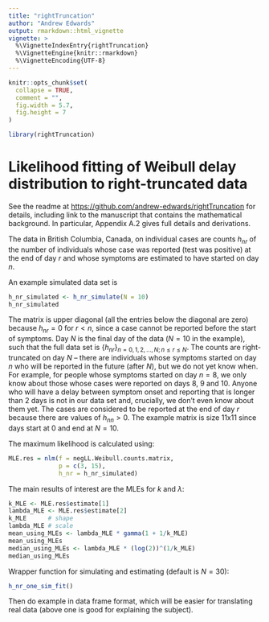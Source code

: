 ```yaml
---
title: "rightTruncation"
author: "Andrew Edwards"
output: rmarkdown::html_vignette
vignette: >
  %\VignetteIndexEntry{rightTruncation}
  %\VignetteEngine{knitr::rmarkdown}
  %\VignetteEncoding{UTF-8}
---
```


```r
knitr::opts_chunk$set(
  collapse = TRUE,
  comment = "",
  fig.width = 5.7,
  fig.height = 7
)
```

```r
library(rightTruncation)
```

# Likelihood fitting of Weibull delay distribution to right-truncated data

See the readme at <https://github.com/andrew-edwards/rightTruncation> for
details, including link to the manuscript that contains the mathematical
background. In particular, Appendix A.2 gives full details and derivations.

The data in British Columbia, Canada, on individual cases are counts $h_{nr}$ of
the number of individuals whose case was reported (test was positive) at the end
of day $r$ and whose symptoms are estimated to have started on day $n$.

An example simulated data set is
```r
h_nr_simulated <- h_nr_simulate(N = 10)
h_nr_simulated
```
The matrix is upper diagonal (all the entries below the diagonal are
zero) because $h_{nr} = 0$ for $r < n$, since a case cannot be reported before
the start of symptoms.
Day $N$ is the final day of the data ($N = 10$ in the example), such that the full data set is
$\{ h_{nr} \}_{n = 0, 1, 2, ..., N; n \leq r \leq N}$.
The counts are right-truncated on day $N$ -- there are individuals
whose symptoms started on day $n$ who will be reported in the future (after
$N$), but we do not yet know when. For example, for people whose symptoms
started on day $n=8$, we only know about those whose cases were reported on days
8, 9 and 10. Anyone who will have a delay between symptom onset and reporting that
is longer than 2 days is not in our data set and, crucially, we don't even know about them yet.
The cases are considered to be reported at
the end of day $r$ because there are values of $h_{nn} > 0$. The example matrix
is size 11x11 since days start at 0 and end at $N=10$.

The maximum likelihood is calculated using:
```r
MLE.res = nlm(f = negLL.Weibull.counts.matrix,
              p = c(3, 15),
              h_nr = h_nr_simulated)
```
The main results of interest are the MLEs for $k$ and $\lambda$:
```r
k_MLE <- MLE.res$estimate[1]
lambda_MLE <- MLE.res$estimate[2]
k_MLE      # shape
lambda_MLE # scale
mean_using_MLEs <- lambda_MLE * gamma(1 + 1/k_MLE)
mean_using_MLEs
median_using_MLEs <- lambda_MLE * (log(2))^(1/k_MLE)
median_using_MLEs
```

Wrapper function for simulating and estimating (default is $N=30$):
```r
h_nr_one_sim_fit()
```

Then do example in data frame format, which will be easier for translating real
data (above one is good for explaining the subject).
